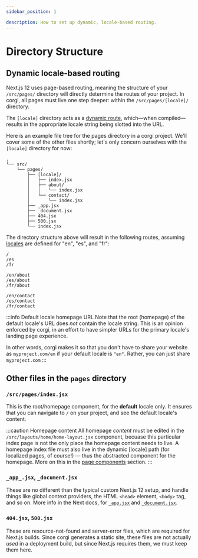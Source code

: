 ```yaml
---
sidebar_position: 1

description: How to set up dynamic, locale-based routing.
---
```


# Directory Structure

## Dynamic locale-based routing

Next.js 12 uses page-based routing, meaning the structure of your `/src/pages/` directory will directly determine the routes of your project. In corgi, all pages must live one step deeper: within the `/src/pages/[locale]/` directory.

The `[locale]` directory acts as a [dynamic route](https://nextjs.org/docs/routing/dynamic-routes), which—when compiled—results in the appropriate locale string being slotted into the URL.

Here is an example file tree for the pages directory in a corgi project. We'll cover some of the other files shortly; let's only concern ourselves with the `[locale]` directory for now:

```
.
└── src/
    └── pages/
        ├── [locale]/
        │   ├── index.jsx
        │   ├── about/
        │   │   └── index.jsx
        │   └── contact/
        │       └── index.jsx
        ├── _app.jsx
        ├── _document.jsx
        ├── 404.jsx
        ├── 500.jsx
        └── index.jsx
```

The directory structure above will result in the following routes, assuming [locales](../category/localization) are defined for "en", "es", and "fr":

```
/
/es
/fr

/en/about
/es/about
/fr/about

/en/contact
/es/contact
/fr/contact
```

:::info Default locale homepage URL
Note that the root (homepage) of the default locale's URL does _not_ contain the locale string. This is an opinion enforced by corgi, in an effort to have simpler URLs for the primary locale's landing page experience.

In other words, corgi makes it so that you don't have to share your website as `myproject.com/en` if your default locale is `"en"`. Rather, you can just share `myproject.com`
:::

## Other files in the `pages` directory

### `/src/pages/index.jsx`

This is the root/homepage component, for the **default** locale only. It ensures that you can navigate to `/` on your project, and see the default locale's content.

:::caution Homepage content
All homepage _content_ must be edited in the `/src/layouts/home/home-layout.jsx` component, becuase this particular index page is not the only place the homepage content needs to live. A homepage index file must also live in the dynamic [locale] path (for localized pages, of course!) — thus the abstracted component for the homepage. More on this in the [page components](./page-components#homepage-specifics) section.
:::

### `_app_.jsx`, `_document.jsx`

These are no different than the typical custom Next.js 12 setup, and handle things like global context providers, the HTML `<head>` element, `<body>` tag, and so on. More info in the Next docs, for [`_app.jsx`](https://nextjs.org/docs/advanced-features/custom-app) and [`_document.jsx`](https://nextjs.org/docs/advanced-features/custom-document).

### `404.jsx`, `500.jsx`

These are resource-not-found and server-error files, which are required for Next.js builds. Since corgi generates a static site, these files are not actually _used_ in a deployment build, but since Next.js requires them, we must keep them here.
